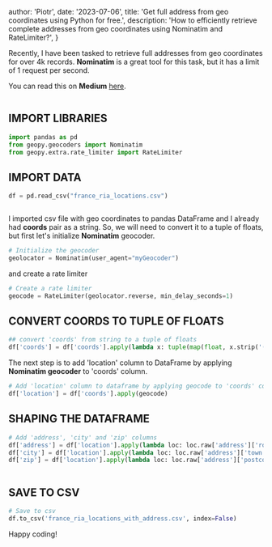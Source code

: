 
  author: 'Piotr',
  date: '2023-07-06',
  title: 'Get full address from geo coordinates using Python for free.',
  description:
    'How to efficiently retrieve complete addresses from geo coordinates using Nominatim and RateLimiter?',
}


Recently, I have been tasked to retrieve full addresses from geo coordinates for over 4k records.
**Nominatim** is a great tool for this task, but it has a limit of 1 request per second.


You can read this on **Medium** [here](https://medium.com/@pether.maciejewski/get-the-complete-address-from-geo-coordinates-using-python-for-free-c2ea06aa1cf2).

<Image src="/blog/get_address.jpg" width={800} height={400} alt="" />

## IMPORT LIBRARIES

```python
import pandas as pd
from geopy.geocoders import Nominatim
from geopy.extra.rate_limiter import RateLimiter
```

## IMPORT DATA

```python
df = pd.read_csv("france_ria_locations.csv")
```

<Image src="/blog/GetAddress_1.png" width={800} height={400} alt="" />

I imported csv file with geo coordinates to pandas DataFrame and I already had **coords** pair as a string.
So, we will need to convert it to a tuple of floats, but first let's initialize **Nominatim** geocoder.

```python
# Initialize the geocoder
geolocator = Nominatim(user_agent="myGeocoder")
```

and create a rate limiter

```python
# Create a rate limiter
geocode = RateLimiter(geolocator.reverse, min_delay_seconds=1)
```

## CONVERT COORDS TO TUPLE OF FLOATS

```python
## convert 'coords' from string to a tuple of floats
df['coords'] = df['coords'].apply(lambda x: tuple(map(float, x.strip('()').split(','))))
```

The next step is to add 'location' column to DataFrame by applying **Nominatim geocoder** to 'coords' column.

```python
# Add 'location' column to dataframe by applying geocode to 'coords' column
df['location'] = df['coords'].apply(geocode)
```

## SHAPING THE DATAFRAME

```python
# Add 'address', 'city' and 'zip' columns
df['address'] = df['location'].apply(lambda loc: loc.raw['address']['road'] if 'road' in loc.raw['address'] else None)
df['city'] = df['location'].apply(lambda loc: loc.raw['address']['town'] if 'town' in loc.raw['address'] else None)
df['zip'] = df['location'].apply(lambda loc: loc.raw['address']['postcode'] if 'postcode' in loc.raw['address'] else None)

```

<Image src="/blog/GetAddress_2.png" width={800} height={400} alt="" />

## SAVE TO CSV

```python
# Save to csv
df.to_csv('france_ria_locations_with_address.csv', index=False)
```

Happy coding!
